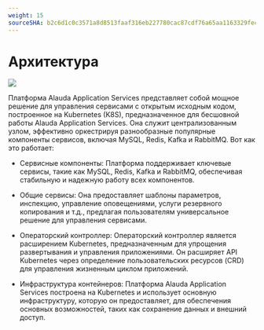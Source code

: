 ```yaml
---
weight: 15
sourceSHA: b2c6d1c0c3571a8d8513faaf316eb227780cac87cdf76a65aa1163329fecd2a7
---
```


# Архитектура

![](../../../en/appservice/overview/assets/appservice_architecture_en.png)

Платформа Alauda Application Services представляет собой мощное решение для управления сервисами с открытым исходным кодом, построенное на Kubernetes (K8S), предназначенное для бесшовной работы Alauda Application Services. Она служит централизованным узлом, эффективно оркестрируя разнообразные популярные компоненты сервисов, включая MySQL, Redis, Kafka и RabbitMQ. Вот как это работает:

- Сервисные компоненты: Платформа поддерживает ключевые сервисы, такие как MySQL, Redis, Kafka и RabbitMQ, обеспечивая стабильную и надежную работу всех компонентов.

- Общие сервисы: Она предоставляет шаблоны параметров, инспекцию, управление оповещениями, услуги резервного копирования и т.д., предлагая пользователям универсальное решение для управления сервисами.

- Операторский контроллер: Операторский контроллер является расширением Kubernetes, предназначенным для упрощения развертывания и управления приложениями. Он расширяет API Kubernetes через определение пользовательских ресурсов (CRD) для управления жизненным циклом приложений.

- Инфраструктура контейнеров: Платформа Alauda Application Services построена на Kubernetes и использует основную инфраструктуру, которую он предоставляет, для обеспечения основных возможностей, таких как сохранение данных и внешний доступ.
